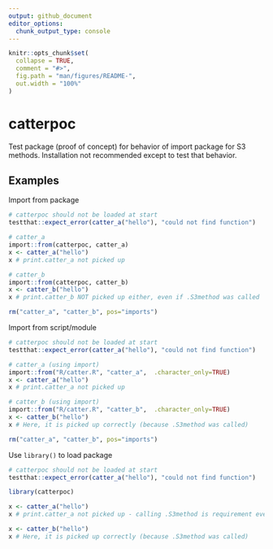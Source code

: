 ```yaml
---
output: github_document
editor_options: 
  chunk_output_type: console
---
```


<!-- README.md is generated from README.Rmd. Please edit that file -->

```r
knitr::opts_chunk$set(
  collapse = TRUE,
  comment = "#>",
  fig.path = "man/figures/README-",
  out.width = "100%"
)
```

# catterpoc

Test package (proof of concept) for behavior of import package for S3 methods.
Installation not recommended except to test that behavior.

## Examples

Import from package

```r

# catterpoc should not be loaded at start
testthat::expect_error(catter_a("hello"), "could not find function")

# catter_a
import::from(catterpoc, catter_a)
x <- catter_a("hello") 
x # print.catter_a not picked up

# catter_b
import::from(catterpoc, catter_b)
x <- catter_b("hello") 
x # print.catter_b NOT picked up either, even if .S3method was called

rm("catter_a", "catter_b", pos="imports")

```


Import from script/module

```r

# catterpoc should not be loaded at start
testthat::expect_error(catter_a("hello"), "could not find function")

# catter_a (using import)
import::from("R/catter.R", "catter_a",  .character_only=TRUE)
x <- catter_a("hello") 
x # print.catter_a not picked up

# catter_b (using import)
import::from("R/catter.R", "catter_b",  .character_only=TRUE)
x <- catter_b("hello") 
x # Here, it is picked up correctly (because .S3method was called)

rm("catter_a", "catter_b", pos="imports")

```


Use `library()` to load package

```r

# catterpoc should not be loaded at start
testthat::expect_error(catter_a("hello"), "could not find function")

library(catterpoc)

x <- catter_a("hello") 
x # print.catter_a not picked up - calling .S3method is requirement even for regular package loads

x <- catter_b("hello") 
x # Here, it is picked up correctly (because .S3method was called)


```
